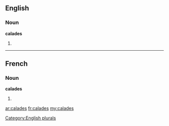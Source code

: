 ==English==

===Noun===
'''calades'''

# {{plural of|[[calade]]}}

[[Category:English plurals]]

----

==French==

===Noun===
'''calades''' {{f}}

# {{plural of|[[calade]]|lang=fr}}

[[ar:calades]]
[[fr:calades]]
[[my:calades]]